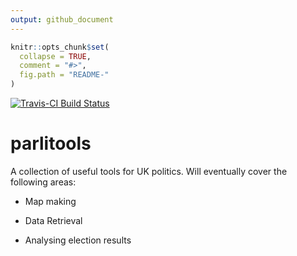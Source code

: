 ```yaml
---
output: github_document
---
```


<!-- README.md is generated from README.Rmd. Please edit that file -->

```r
knitr::opts_chunk$set(
  collapse = TRUE,
  comment = "#>",
  fig.path = "README-"
)
```

[![Travis-CI Build Status](https://travis-ci.org/EvanOdell/parlitools.svg?branch=master)](https://travis-ci.org/EvanOdell/parlitools)



# parlitools

A collection of useful tools for UK politics. Will eventually cover the following areas:

* Map making

* Data Retrieval

* Analysing election results